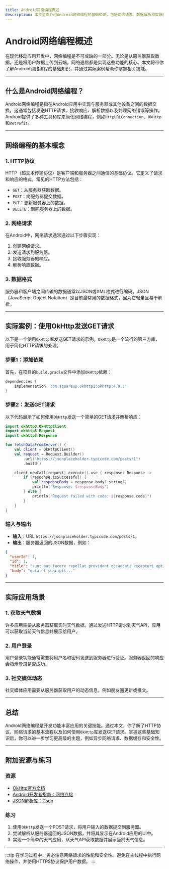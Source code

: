 ```yaml
---
title: Android网络编程概述
description: 本文全面介绍Android网络编程的基础知识，包括网络请求、数据解析和实际应用场景，适合初学者学习。
---
```


# Android网络编程概述

在现代移动应用开发中，网络编程是不可或缺的一部分。无论是从服务器获取数据，还是将用户数据上传到云端，网络通信都是实现这些功能的核心。本文将带你了解Android网络编程的基础知识，并通过实际案例帮助你掌握相关技能。

---

## 什么是Android网络编程？

Android网络编程是指在Android应用中实现与服务器或其他设备之间的数据交换。这通常包括发送HTTP请求、接收响应、解析数据以及处理网络错误等操作。Android提供了多种工具和库来简化网络编程，例如`HttpURLConnection`、`OkHttp`和`Retrofit`。

---

## 网络编程的基本概念

### 1. HTTP协议
HTTP（超文本传输协议）是客户端和服务器之间通信的基础协议。它定义了请求和响应的格式，常见的HTTP方法包括：
- `GET`：从服务器获取数据。
- `POST`：向服务器提交数据。
- `PUT`：更新服务器上的数据。
- `DELETE`：删除服务器上的数据。

### 2. 网络请求
在Android中，网络请求通常通过以下步骤实现：
1. 创建网络请求。
2. 发送请求到服务器。
3. 接收服务器的响应。
4. 解析响应数据。

### 3. 数据格式
服务器和客户端之间传输的数据通常以JSON或XML格式进行编码。JSON（JavaScript Object Notation）是目前最常用的数据格式，因为它轻量且易于解析。

---

## 实际案例：使用OkHttp发送GET请求

以下是一个使用`OkHttp`库发送GET请求的示例。`OkHttp`是一个流行的第三方库，用于简化HTTP请求的处理。

### 步骤1：添加依赖
首先，在项目的`build.gradle`文件中添加`OkHttp`依赖：
```groovy
dependencies {
    implementation 'com.squareup.okhttp3:okhttp:4.9.3'
}
```

### 步骤2：发送GET请求
以下代码展示了如何使用`OkHttp`发送一个简单的GET请求并解析响应：

```kotlin
import okhttp3.OkHttpClient
import okhttp3.Request
import okhttp3.Response

fun fetchDataFromServer() {
    val client = OkHttpClient()
    val request = Request.Builder()
        .url("https://jsonplaceholder.typicode.com/posts/1")
        .build()

    client.newCall(request).execute().use { response: Response ->
        if (response.isSuccessful) {
            val responseBody = response.body?.string()
            println("Response: $responseBody")
        } else {
            println("Request failed with code: ${response.code}")
        }
    }
}
```

### 输入与输出
- **输入**：URL `https://jsonplaceholder.typicode.com/posts/1`。
- **输出**：服务器返回的JSON数据，例如：
```json
{
  "userId": 1,
  "id": 1,
  "title": "sunt aut facere repellat provident occaecati excepturi optio reprehenderit",
  "body": "quia et suscipit..."
}
```

---

## 实际应用场景

### 1. 获取天气数据
许多应用需要从服务器获取实时天气数据。通过发送HTTP请求到天气API，应用可以获取当前天气信息并展示给用户。

### 2. 用户登录
用户登录功能通常需要将用户名和密码发送到服务器进行验证。服务器返回的响应会指示登录是否成功。

### 3. 社交媒体动态
社交媒体应用需要从服务器获取用户的动态信息，例如朋友圈更新或推文。

---

## 总结

Android网络编程是开发功能丰富应用的关键技能。通过本文，你了解了HTTP协议、网络请求的基本流程以及如何使用`OkHttp`库发送GET请求。掌握这些基础知识后，你可以进一步学习更高级的主题，例如异步网络请求、数据缓存和安全性。

---

## 附加资源与练习

### 资源
- [OkHttp官方文档](https://square.github.io/okhttp/)
- [Android开发者指南：网络连接](https://developer.android.com/training/volley)
- [JSON解析库：Gson](https://github.com/google/gson)

### 练习
1. 使用`OkHttp`发送一个POST请求，将用户输入的数据提交到服务器。
2. 尝试解析从服务器返回的JSON数据，并将其显示在Android应用的UI中。
3. 实现一个简单的天气应用，从天气API获取数据并展示当前天气信息。

---

:::tip
在学习过程中，务必注意网络请求的性能和安全性。避免在主线程中执行网络操作，并使用HTTPS协议保护用户数据。
:::